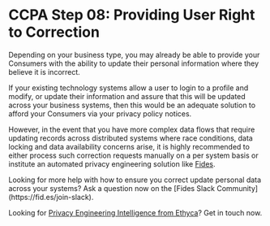 
# CCPA Step 08: Providing User Right to Correction
Depending on your business type, you may already be able to provide your Consumers with the ability to update their personal information where they believe it is incorrect. 

If your existing technology systems allow a user to login to a profile and modify, or update their information and assure that this will be updated across your business systems, then this would be an adequate solution to afford your Consumers via your privacy policy notices. 

However, in the event that you have more complex data flows that require updating records across distributed systems where race conditions, data locking and data availability concerns arise, it is highly recommended to either process such correction requests manually on a per system basis or institute an automated privacy engineering solution like [Fides](https://fid.es/start).

<Callout emoji="" type="info">
Looking for more help with how to ensure you correct update personal data across your systems? Ask a question now on the [Fides Slack Community](https://fid.es/join-slack).

Looking for [Privacy Engineering Intelligence from Ethyca](https://ethyca.com/book-demo?utm_source=docs-site)? Get in touch now.
</Callout>
